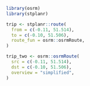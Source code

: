 ```r
library(osrm)
library(stplanr)

trip <- stplanr::route(
  from = c(-0.11, 51.514),
  to = c(-0.10, 51.506),
  route_fun = osrm::osrmRoute,
)

trip_two <- osrm::osrmRoute(
  src = c(-0.11, 51.514),
  dst = c(-0.10, 51.506),
  overview = "simplified",
)
```

